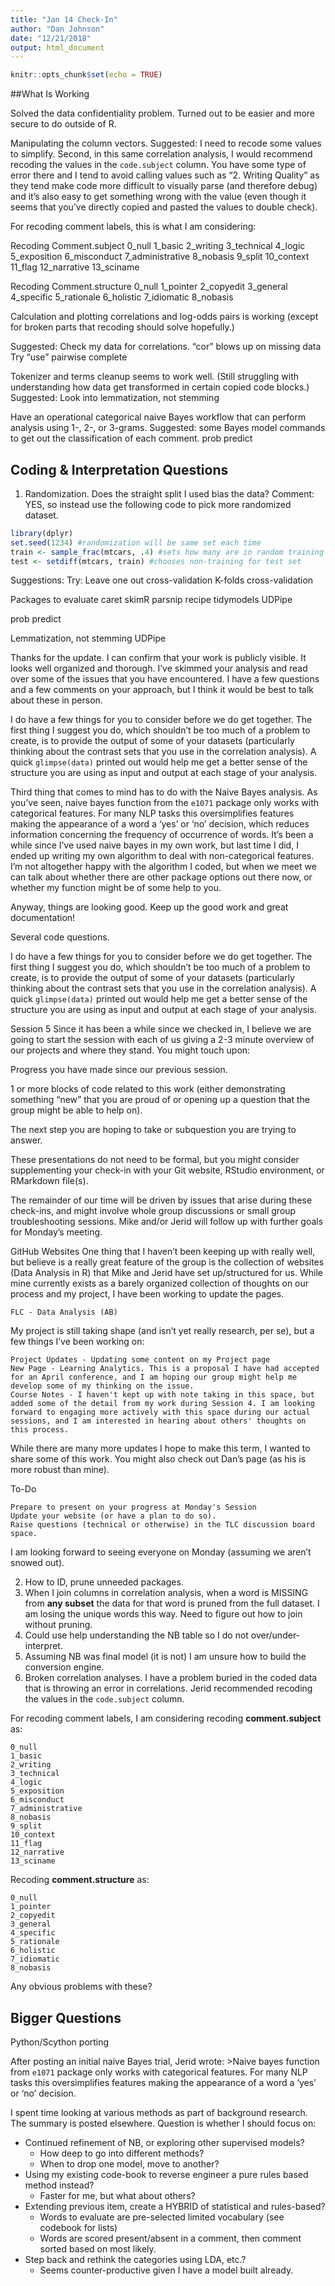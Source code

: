 ```yaml
---
title: "Jan 14 Check-In"
author: "Dan Johnson"
date: "12/21/2018"
output: html_document
---
```


```r
knitr::opts_chunk$set(echo = TRUE)
```

##What Is Working

Solved the data confidentiality problem. Turned out to be easier and more secure to do outside of R.

Manipulating the column vectors.
  Suggested: I need to recode some values to simplify. 
Second, in this same correlation analysis, I would recommend recoding the values in the `code.subject` column. You have some type of error there and I tend to avoid calling values such as "2. Writing Quality" as they tend make code more difficult to visually parse (and therefore debug) and it's also easy to get something wrong with the value (even though it seems that you've directly copied and pasted the values to double check). 

For recoding comment labels, this is what I am considering:

Recoding Comment.subject
0_null
1_basic
2_writing
3_technical
4_logic
5_exposition
6_misconduct
7_administrative
8_nobasis
9_split
10_context
11_flag
12_narrative
13_sciname

Recoding Comment.structure
0_null
1_pointer
2_copyedit
3_general
4_specific
5_rationale
6_holistic
7_idiomatic
8_nobasis




Calculation and plotting correlations and log-odds pairs is working (except for broken parts that recoding should solve hopefully.)

Suggested: Check my data for correlations.
	"cor" blows up on missing data
	Try "use" pairwise complete


Tokenizer and terms cleanup seems to work well. (Still struggling with understanding how data get transformed in certain copied code blocks.)
  Suggested: Look into lemmatization, not stemming


Have an operational categorical naive Bayes workflow that can perform analysis using 1-, 2-, or 3-grams.
	Suggested: some Bayes model commands to get out the classification of each comment.
		prob
		predict
  


## Coding & Interpretation Questions

1.  Randomization. Does the straight split I used bias the data? 
  Comment: YES, so instead use the following code to pick more randomized dataset.

```r
library(dplyr)
set.seed(1234) #randomization will be same set each time
train <- sample_frac(mtcars, .4) #sets how many are in random training set
test <- setdiff(mtcars, train) #chooses non-training for test set
```


Suggestions:
  Try: 
    Leave one out cross-validation
    K-folds cross-validation

  Packages to evaluate
		caret
		skimR
		parsnip
		recipe
		tidymodels
		UDPipe


prob
predict

Lemmatization, not stemming
UDPipe

Thanks for the update. I can confirm that your work is publicly visible. It looks well organized and thorough. I've skimmed your analysis and read over some of the issues that you have encountered. I have a few questions and a few comments on your approach, but I think it would be best to talk about these in person. 
 
I do have a few things for you to consider before we do get together. The first thing I suggest you do, which shouldn't be too much of a problem to create, is to provide the output of some of your datasets (particularly thinking about the contrast sets that you use in the correlation analysis). A quick `glimpse(data)` printed out would help me get a better sense of the structure you are using as input and output at each stage of your analysis.   



Third thing that comes to mind has to do with the Naive Bayes analysis. As you've seen, naive bayes function from the `e1071` package only works with categorical features. For many NLP tasks this oversimplifies features making the appearance of a word a 'yes' or 'no' decision, which reduces information concerning the frequency of occurrence of words. It's been a while since I've used naive bayes in my own work, but last time I did, I ended up writing my own algorithm to deal with non-categorical features. I'm not altogether happy with the algorithm I coded, but when we meet we can talk about whether there are other package options out there now, or whether my function might be of some help to you.

Anyway, things are looking good. Keep up the good work and great documentation!

Several code questions. 

I do have a few things for you to consider before we do get together. The first thing I suggest you do, which shouldn't be too much of a problem to create, is to provide the output of some of your datasets (particularly thinking about the contrast sets that you use in the correlation analysis). A quick `glimpse(data)` printed out would help me get a better sense of the structure you are using as input and output at each stage of your analysis.   




Session 5
Since it has been a while since we checked in, I believe we are going to start the session with each of us giving a 2-3 minute overview of our projects and where they stand. You might touch upon:

Progress you have made since our previous session.

1 or more blocks of code related to this work (either demonstrating something "new" that you are proud of or opening up a question that the group might be able to help on).

The next step you are hoping to take or subquestion you are trying to answer.

These presentations do not need to be formal, but you might consider supplementing your check-in with your Git website, RStudio environment, or RMarkdown file(s).

The remainder of our time will be driven by issues that arise during these check-ins, and might involve whole group discussions or small group troubleshooting sessions. Mike and/or Jerid will follow up with further goals for Monday's meeting.

GitHub Websites
One thing that I haven't been keeping up with really well, but believe is a really great feature of the group is the collection of websites (Data Analysis in R) that Mike and Jerid have set up/structured for us. While mine currently exists as a barely organized collection of thoughts on our process and my project, I have been working to update the pages.

    FLC - Data Analysis (AB)

My project is still taking shape (and isn't yet really research, per se), but a few things I've been working on:

    Project Updates - Updating some content on my Project page
    New Page - Learning Analytics. This is a proposal I have had accepted for an April conference, and I am hoping our group might help me develop some of my thinking on the issue.
    Course Notes - I haven't kept up with note taking in this space, but added some of the detail from my work during Session 4. I am looking forward to engaging more actively with this space during our actual sessions, and I am interested in hearing about others' thoughts on this process.

While there are many more updates I hope to make this term, I wanted to share some of this work. You might also check out Dan's page (as his is more robust than mine).

To-Do

    Prepare to present on your progress at Monday's Session
    Update your website (or have a plan to do so).
    Raise questions (technical or otherwise) in the TLC discussion board space.

I am looking forward to seeing everyone on Monday (assuming we aren't snowed out).



2.  How to ID, prune unneeded packages.
3.  When I join columns in correlation analysis, when a word is MISSING from **any subset** the data for that word is pruned from the full dataset. I am losing the unique words this way. Need to figure out how to join without pruning.
4. Could use help understanding the NB table so I do not over/under-interpret.
5.  Assuming NB was final model (it is not) I am unsure how to build the conversion engine. 
6.  Broken correlation analyses. I have a problem buried in the coded data that is throwing an error in correlations. Jerid recommended recoding the values in the `code.subject` column.  

For recoding comment labels, I am considering recoding **comment.subject** as:
```
0_null
1_basic
2_writing
3_technical
4_logic
5_exposition
6_misconduct
7_administrative
8_nobasis
9_split
10_context
11_flag
12_narrative
13_sciname
```
Recoding **comment.structure** as:
```
0_null
1_pointer
2_copyedit
3_general
4_specific
5_rationale
6_holistic
7_idiomatic
8_nobasis
```
Any obvious problems with these?


## Bigger Questions
Python/Scython porting

After posting an initial naive Bayes trial, Jerid wrote:
>Naive bayes function from `e1071` package only works with categorical features. For many NLP tasks this oversimplifies features making the appearance of a word a 'yes' or 'no' decision.

I spent time looking at various methods as part of background research. The summary is posted elsewhere. Question is whether I should focus on:

*  Continued refinement of NB, or exploring other supervised models? 
    +  How deep to go into different methods?
    +  When to drop one model, move to another?
*  Using my existing code-book to reverse engineer a pure rules based method instead?
    +  Faster for me, but what about others?
*  Extending previous item, create a HYBRID of statistical and rules-based?
    +  Words to evaluate are pre-selected limited vocabulary (see codebook for lists)
    +  Words are scored present/absent in a comment, then comment sorted based on most likely.
*  Step back and rethink the categories using LDA, etc.? 
    +  Seems counter-productive given I have a model built already.

 
